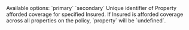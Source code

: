 <ResponseField name="firstName" type="string" required />

<ResponseField name="lastName" type="string" required />

<ResponseField name="type" type="string">
  Available options: `primary` `secondary`
</ResponseField>

<ResponseField name="dateOfBirthYear" type="string" />

<ResponseField name="licenseNo" type="string" />

<ResponseField name="licenseState" type="string" />

<ResponseField name="licenseStatus" type="string" />

<ResponseField name="dateOfBirth" type="string" />

<ResponseField name="property" type="string">
  Unique identifier of Property afforded coverage for specified Insured. If
  Insured is afforded coverage across all properties on the policy, `property`
  will be `undefined`.
</ResponseField>
